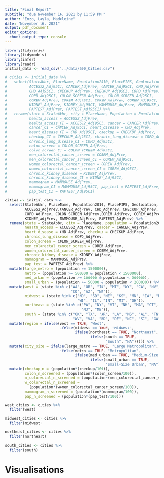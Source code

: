 ```yaml
---
title: "Final Report"
subtitle: "due November 16, 2021 by 11:59 PM "
author: "Enzo, Layla, Madeleine"
date: "November 16, 2021"
output: pdf_document
editor_options: 
  chunk_output_type: console
---
```


```r
library(tidyverse)
library(tidymodels)
library(infer)
library(readr)
initial_data <- read_csv("../data/500_Cities.csv")

# cities <- initial_data %>%
#   select(StateAbbr, PlaceName, Population2010, PlaceFIPS, Geolocation, ACCESS2_AdjPrev,
#          ACCESS2_Adj95CI, CANCER_AdjPrev, CANCER_Adj95CI, CHD_AdjPrev,
#          CHD_Adj95CI, CHECKUP_AdjPrev, CHECKUP_Adj95CI, COPD_AdjPrev,
#          COPD_Adj95CI, COLON_SCREEN_AdjPrev, COLON_SCREEN_Adj95CI,
#          COREM_AdjPrev, COREM_Adj95CI, COREW_AdjPrev, COREW_Adj95CI,
#          KIDNEY_AdjPrev, KIDNEY_Adj95CI, MAMMOUSE_AdjPrev, MAMMOUSE_Adj95CI,
#          PAPTEST_AdjPrev, PAPTEST_Adj95CI) %>%
#   rename(state = StateAbbr, city = PlaceName, Population = Population2010,
#          health_access = ACCESS2_AdjPrev,
#          health_access_CI = ACCESS2_Adj95CI, cancer = CANCER_AdjPrev,
#          cancer_CI = CANCER_Adj95CI, heart_disease = CHD_AdjPrev,
#          heart_disease_CI = CHD_Adj95CI, checkup = CHECKUP_AdjPrev,
#          checkup_CI = CHECKUP_Adj95CI, chronic_lung_disease = COPD_AdjPrev,
#          chronic_lung_disease_CI = COPD_Adj95CI,
#          colon_screen = COLON_SCREEN_AdjPrev,
#          colon_screen_CI = COLON_SCREEN_Adj95CI,
#          men_colorectal_cancer_screen = COREM_AdjPrev,
#          men_colorectal_cancer_screen_CI = COREM_Adj95CI,
#          women_colorectal_cancer_screen = COREW_AdjPrev,
#          women_colorectal_cancer_screen_CI = COREW_Adj95CI,
#          chronic_kidney_disease = KIDNEY_AdjPrev,
#          chronic_kidney_disease_CI = KIDNEY_Adj95CI,
#          mammogram = MAMMOUSE_AdjPrev,
#          mammogram_CI = MAMMOUSE_Adj95CI, pap_test = PAPTEST_AdjPrev,
#          pap_test_CI = PAPTEST_Adj95CI)

cities <- initial_data %>%
  select(StateAbbr, PlaceName, Population2010, PlaceFIPS, Geolocation, 
         ACCESS2_AdjPrev,CANCER_AdjPrev, CHD_AdjPrev, CHECKUP_AdjPrev,
         COPD_AdjPrev, COLON_SCREEN_AdjPrev,COREM_AdjPrev, COREW_AdjPrev, 
         KIDNEY_AdjPrev, MAMMOUSE_AdjPrev, PAPTEST_AdjPrev) %>%
  rename(state = StateAbbr, city = PlaceName, population = Population2010,
         health_access = ACCESS2_AdjPrev, cancer = CANCER_AdjPrev, 
         heart_disease = CHD_AdjPrev, checkup = CHECKUP_AdjPrev,
         chronic_lung_disease = COPD_AdjPrev, 
         colon_screen = COLON_SCREEN_AdjPrev,
         men_colorectal_cancer_screen = COREM_AdjPrev,
         women_colorectal_cancer_screen = COREW_AdjPrev,
         chronic_kidney_disease = KIDNEY_AdjPrev,
         mammogram = MAMMOUSE_AdjPrev, 
         pap_test = PAPTEST_AdjPrev) %>%
  mutate(large_metro = (population >= 1500000), 
         metro = (population >= 500000 & population < 1500000), 
         med_urban = (population >= 200000 & population < 500000), 
         small_urban = (population >= 50000 & population < 200000)) %>%
  mutate(west = (state %in% c("WA", "OR", "ID", "MT", "WY", "CA", "NV", "UT", 
                              "CO", "AZ", "NM")), 
         midwest = (state %in% c("ND", "SD", "NE", "KS", "MN", "IA", "MO", 
                                 "WI", "IL", "IN", "MI", "OH")),
         northeast = (state %in% c("PA", "NY", "VT", "NH", "MA", "CT", "RI", 
                                   "NJ", "ME")), 
         south = (state %in% c("OK", "TX", "AR", "LA", "MS", "AL", "TN", "KY", 
                               "WV", "VA", "MD", "DE", "NC", "SC", "GA", "FL"))) %>%
  mutate(region = ifelse(west == TRUE, "West", 
                         ifelse(midwest == TRUE, "Midwest", 
                                ifelse(northeast == TRUE, "Northeast", 
                                       ifelse(south == TRUE, 
                                              "South", "NA"))))) %>%
  mutate(city_size = ifelse(large_metro == TRUE, "Large Metropolitan", 
                         ifelse(metro == TRUE, "Metropolitan", 
                                ifelse(med_urban == TRUE, "Medium-Size Urban", 
                                       ifelse(small_urban == TRUE, 
                                              "Small-Size Urban", "NA"))))) %>%
  mutate(checkup_n = (population*(checkup/100)), 
         colon_n_screened = (population*(colon_screen/100)), 
         m_colorectal_n_screened = (population*(men_colorectal_cancer_screen/100)),
         w_colorectal_n_screened = 
           (population*(women_colorectal_cancer_screen/100)),
         mammogram_n_screened = (population*(mammogram/100)),
         pap_n_screened = (population*(pap_test/100)))

west_cities <- cities %>%
  filter(west)

midwest_cities <- cities %>%
  filter(midwest)

northeast_cities <- cities %>%
  filter(northeast)

south_cities <- cities %>%
  filter(south)
``` 

# Visualisations

```r



```


```r



```

```r



```